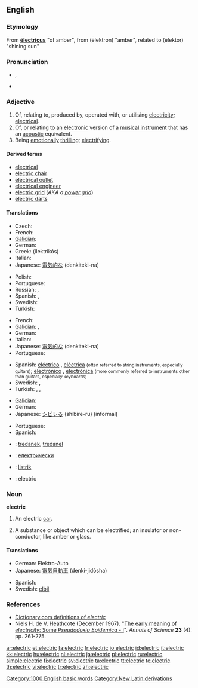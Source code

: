 ==English==

===Etymology===
From {{NL.}} '''[[electricus|ēlectricus]]''' "of amber", from {{etyl|grc}}  '''{{polytonic|[[ἤλεκτρον]]}}''' (ēlektron) "amber", related to '''{{polytonic|[[ἠλέκτωρ]]}}''' (ēlektor) "shining sun"

===Pronunciation===
* {{IPA|/ɪˈlɛktɹɪk/}}, {{SAMPA|/I"lEktrIk/}}
* {{audio|en-us-electric.ogg|Audio (US)}}

===Adjective===
{{en-adj|-}}

# Of, relating to, produced by, operated with, or utilising [[electricity]]; [[electrical]].
# Of, or relating to an [[electronic]] version of a [[musical instrument]] that has an [[acoustic]] equivalent.
# Being [[emotionally]] [[thrilling]]; [[electrifying]].

====Derived terms====
* [[electrical]]
* [[electric chair]]
* [[electrical outlet]]
* [[electrical engineer]]
* [[electric grid]] (''AKA a [[power grid]]'')
* [[electric darts]]

====Translations====
{{trans-top|electrical}}
* Czech: {{t-|cs|elektrický|m}}
* French: {{t+|fr|électrique}}
* [[Galician]]: {{t-|gl|eléctrico|xs=Galician}} {{m}}
* German: {{t+|de|elektrisch}}
* Greek: {{t+|el|ηλεκτρικός|m|sc=Grek}} (ilektrikós)
* Italian: {{t+|it|elettrico|m}}
* Japanese: [[電気的な]] (denkiteki-na)
{{trans-mid}}
* Polish: {{t+|pl|elektryczny}}
* Portuguese: {{t+|pt|elétrico}}
* Russian: {{t+|ru|электрический|tr=elektírčeskij|sc=Cyrl}}, {{t|ru|электро-|tr=elektro-|sc=Cyrl}}
* Spanish: {{t+|es|eléctrico|m}}, {{t-|es|eléctrica|f}}
* Swedish: {{t+|sv|elektrisk}}
* Turkish: {{t-|tr|elektrikli}}
{{trans-bottom}}

{{trans-top|electronic (musical instrument)}}
* French: {{t+|fr|électrique}}
* [[Galician]]: {{t-|gl|eléctrico|xs=Galician}} {{m}}, {{t-|gl|eléctrica|xs=Galician}} {{f}}
* German: {{t+|de|elektronisch}}
* Italian: {{t+|it|elettronico|m}}
* Japanese: [[電気的な]] (denkiteki-na)
* Portuguese: {{t+|pt|elétrico}}
{{trans-mid}}
* Spanish: [[eléctrico]] {{m}}, [[eléctrica]] {{f}} <small>(often referred to string instruments, especially guitars)</small>; [[electrónico]] {{m}}, [[electrónica]] {{f}} <small>(more commonly referred to instruments other than guitars, especially keyboards)</small>
* Swedish: {{t+|sv|elektrisk}}, {{t-|sv|el-}}
* Turkish: {{t-|tr|elektrikli}}, {{t+|tr|elektrik}}, {{t-|tr|elektro-}}
{{trans-bottom}}

{{trans-top|emotionally thrilling}}
* [[Galician]]: {{t+|gl|electrizante|xs=Galician}}
* German: {{t-|de|elektrisierend}}
* Japanese: [[シビレる]] (shibire-ru) (informal)
{{trans-mid}}
* Portuguese: {{t-|pt|eletrizante}}
* Spanish: {{t-|es|electrizante}}
{{trans-bottom}}

{{checktrans-top}}
* {{ttbc|Breton}}: [[tredanek]], [[tredanel]]
* {{ttbc|Bulgarian}}: [[електрически]]
* {{ttbc|Indonesian}}: [[listrik]]
* {{ttbc|Interlingua}}: electric
{{trans-bottom}}

===Noun===
'''electric'''

# {{rare}} An electric [[car]].
# {{archaic}} A substance or object which can be electrified; an insulator or non-conductor, like amber or glass.

====Translations====
{{trans-top|electric car}}
* German: Elektro-Auto
* Japanese: [[電気自動車]] (denki-jidōsha)
{{trans-mid}}
* Spanish: {{t-|es|coche eléctrico|m}}
* Swedish: [[elbil]]
{{trans-bottom}}

===References===
{{R:Webster 1828}}
{{R:Webster 1913}}
* [http://dictionary.reference.com/browse/electric Dictionary.com definitions of ''electric'']
* Niels H. de V. Heathcote (December 1967). "[http://dx.doi.org/10.1080/00033796700203316 The early meaning of ''electricity'': Some ''Pseudodoxia Epidemica'' - I]". ''Annals of Science'' '''23''' (4): pp. 261-275.

[[Category:1000 English basic words]]
[[Category:New Latin derivations]]

[[ar:electric]]
[[et:electric]]
[[fa:electric]]
[[fr:electric]]
[[io:electric]]
[[id:electric]]
[[it:electric]]
[[kk:electric]]
[[hu:electric]]
[[nl:electric]]
[[ja:electric]]
[[pl:electric]]
[[ru:electric]]
[[simple:electric]]
[[fi:electric]]
[[sv:electric]]
[[ta:electric]]
[[tt:electric]]
[[te:electric]]
[[th:electric]]
[[vi:electric]]
[[tr:electric]]
[[zh:electric]]